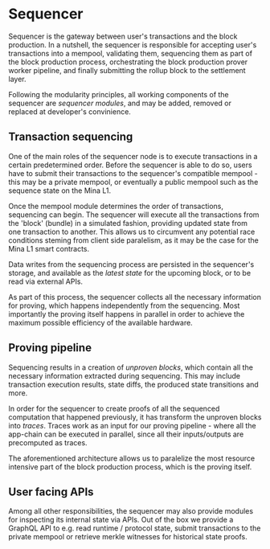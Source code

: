 # Sequencer

Sequencer is the gateway between user's transactions and the block production. In a nutshell, the sequencer is responsible for
accepting user's transactions into a mempool, validating them, sequencing them as part of the block production process, orchestrating the block production prover worker pipeline,
and finally submitting the rollup block to the settlement layer.

Following the modularity principles, all working components of the sequencer are _sequencer modules_, and may be added, removed or replaced at developer's convinience.

## Transaction sequencing

One of the main roles of the sequencer node is to execute transactions in a certain predetermined order. Before the sequencer is able to do so, users have to
submit their transactions to the sequencer's compatible mempool - this may be a private mempool, or eventually a public mempool such as the sequence state on the Mina L1.

Once the mempool module determines the order of transactions, sequencing can begin. The sequencer will execute all the transactions from the 'block' (bundle) in a simulated fashion, providing updated
state from one transaction to another. This allows us to circumvent any potential race conditions steming from client side paralelism, as it may be the case for the Mina L1 smart contracts.

Data writes from the sequencing process are persisted in the sequencer's storage, and available as the _latest state_ for the upcoming block, or to be read via external APIs.

As part of this process, the sequencer collects all the necessary information for proving, which happens independently from the sequencing. Most importantly the proving itself happens
in parallel in order to achieve the maximum possible efficiency of the available hardware. 

## Proving pipeline

Sequencing results in a creation of _unproven blocks_, which contain all the necessary information extracted during sequencing. 
This may include transaction execution results, state diffs, the produced state transitions and more.

In order for the sequencer to create proofs of all the sequenced computation that happened previously, it has transform the unproven blocks into _traces_.
Traces work as an input for our proving pipeline - where all the app-chain can be executed in parallel, since all their inputs/outputs are precomputed as traces.

The aforementioned architecture allows us to paralelize the most resource intensive part of the block production process, which is the proving itself.

## User facing APIs

Among all other responsibilities, the sequencer may also provide modules for inspecting its internal state via APIs. Out of the box we provide a GraphQL API
to e.g. read runtime / protocol state, submit transactions to the private mempool or retrieve merkle witnesses for historical state proofs.